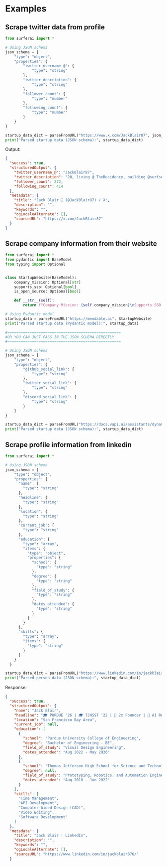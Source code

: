 # Examples
## Scrape twitter data from profile

``` python
from surferai import *

# Using JSON schema
json_schema = {
    "type": "object",
    "properties": {
        "twitter_username_@": {
            "type": "string"
        },
        "twitter_description": {
            "type": "string"
        },
        "follower_count": {
            "type": "number"
        },
        "following_count": {
            "type": "number"
        }
    }
}

startup_data_dict = parseFromURL("https://www.x.com/JackBlair87", json_schema)
print("Parsed startup data (JSON schema):", startup_data_dict)
```

Output:
``` json
{
  "success": true,
  "structuredOutput": {
    "twitter_username_@": "JackBlair87",
    "twitter_description": "20, living @_TheResidency, building @surfsupai @hyperherd ai agent research + visual design engineering @purdue Bay Area, CA | Purdue, IN",
    "follower_count": 272,
    "following_count": 414
  },
  "metadata": {
    "title": "Jack Blair 🌴 (@JackBlair87) / X",
    "description": "",
    "keywords": "",
    "ogLocaleAlternate": [],
    "sourceURL": "https://x.com/JackBlair87"
  }
}
```

## Scrape company information from their website

``` python
from surferai import *
from pydantic import BaseModel
from typing import Optional


class StartupWebsite(BaseModel):
    company_mission: Optional[str]
    supports_sso: Optional[bool]
    is_open_source: Optional[bool]

    def __str__(self):
        return f"Company Mission: {self.company_mission}\nSupports SSO: {self.supports_sso}\nIs Open Source: {self.is_open_source}"

# Using Pydantic model
startup_data = parseFromURL("https://mendable.ai", StartupWebsite)
print("Parsed startup data (Pydantic model):", startup_data)

#===================================================
#OR YOU CAN JUST PASS IN THE JSON SCHEMA DIRECTLY
#===================================================

# Using JSON schema
json_schema = {
    "type": "object",
    "properties": {
        "github_social_link": {
            "type": "string"
        },
        "twitter_social_link": {
            "type": "string"
        },
        "discord_social_link": {
            "type": "string"
        }
    }
}

startup_data_dict = parseFromURL("https://docs.vapi.ai/assistants/dynamic-variables", json_schema)
print("Parsed startup data (JSON schema):", startup_data_dict)
```


## Scrape profile information from linkedin

``` python
from surferai import *

# Using JSON schema
json_schema = {
    "type": "object",
    "properties": {
      "name": {
        "type": "string"
      },
      "headline": {
        "type": "string"
      },
      "location": {
        "type": "string"
      },
      "current_job": {
        "type": "string"
      },
      "education": {
        "type": "array",
        "items": {
          "type": "object",
          "properties": {
            "school": {
              "type": "string"
            },
            "degree": {
              "type": "string"
            },
            "field_of_study": {
              "type": "string"
            },
            "dates_attended": {
              "type": "string"
            }
          }
        }
      },
      "skills": {
        "type": "array",
        "items": {
          "type": "string"
        }
      }
    }
  }

startup_data_dict = parseFromURL("https://www.linkedin.com/in/jackblair876/", json_schema)
print("Parsed person data (JSON schema):", startup_data_dict)
```

Response:

```json
{
  "success": true,
  "structuredOutput": {
    "name": "Jack Blair",
    "headline": "🎓 PURDUE '26 | 🎓 TJHSST '22 | 🔭 2x Founder | 🧠 AI Researcher | 💻 Full Stack Developer | 🦅 Eagle Scout",
    "location": "San Francisco Bay Area",
    "current_job": null,
    "education": [
      {
        "school": "Purdue University College of Engineering",
        "degree": "Bachelor of Engineering - BE",
        "field_of_study": "Visual Design Engineering",
        "dates_attended": "Aug 2022 - May 2026"
      },
      {
        "school": "Thomas Jefferson High School for Science and Technology",
        "degree": null,
        "field_of_study": "Prototyping, Robotics, and Automation Engineering",
        "dates_attended": "Aug 2018 - Jun 2022"
      }
    ],
    "skills": [
      "Time Management",
      "API Development",
      "Computer-Aided Design (CAD)",
      "Video Editing",
      "Software Development"
    ]
  },
  "metadata": {
    "title": "Jack Blair | LinkedIn",
    "description": "",
    "keywords": "",
    "ogLocaleAlternate": [],
    "sourceURL": "https://www.linkedin.com/in/jackblair876/"
  }

  ```
